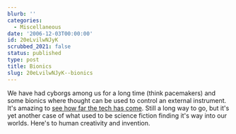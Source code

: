 ```yaml
---
blurb: ''
categories:
  - Miscellaneous
date: '2006-12-03T00:00:00'
id: 20eLvilwNJyK
scrubbed_2021: false
status: published
type: post
title: Bionics
slug: 20eLvilwNJyK--bionics
---
```


We have had cyborgs among us for a long time (think pacemakers) and
some bionics where thought can be used to control an external
instrument. It's amazing to
[see how far the tech has come](http://www.msnbc.msn.com/id/14790160/?wid=11915773&GT1=8506).
Still a long way to go, but it's yet another case of what used to
be science fiction finding it's way into our worlds. Here's to
human creativity and invention.
